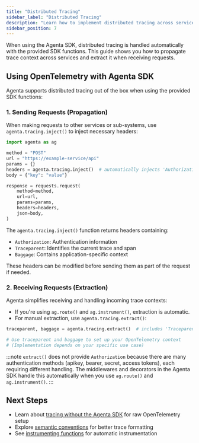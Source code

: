 ```yaml
---
title: "Distributed Tracing"
sidebar_label: "Distributed Tracing"
description: "Learn how to implement distributed tracing across services with the Agenta SDK"
sidebar_position: 7
---
```


When using the Agenta SDK, distributed tracing is handled automatically with the provided SDK functions. This guide shows you how to propagate trace context across services and extract it when receiving requests.

## Using OpenTelemetry with Agenta SDK

Agenta supports distributed tracing out of the box when using the provided SDK functions:

### 1. Sending Requests (Propagation)

When making requests to other services or sub-systems, use `agenta.tracing.inject()` to inject necessary headers:

```python
import agenta as ag

method = "POST"
url = "https://example-service/api"
params = {}
headers = agenta.tracing.inject()  # automatically injects 'Authorization', 'Traceparent', 'Baggage'
body = {"key": "value"}

response = requests.request(
    method=method,
    url=url,
    params=params,
    headers=headers,
    json=body,
)
```

The `agenta.tracing.inject()` function returns headers containing:

- `Authorization`: Authentication information
- `Traceparent`: Identifies the current trace and span
- `Baggage`: Contains application-specific context

These headers can be modified before sending them as part of the request if needed.

### 2. Receiving Requests (Extraction)

Agenta simplifies receiving and handling incoming trace contexts:

- If you're using `ag.route()` and `ag.instrument()`, extraction is automatic.
- For manual extraction, use `agenta.tracing.extract()`:

```python
traceparent, baggage = agenta.tracing.extract()  # includes 'Traceparent', 'Baggage'

# Use traceparent and baggage to set up your OpenTelemetry context
# (Implementation depends on your specific use case)
```

:::note
`extract()` does not provide `Authorization` because there are many authentication methods (apikey, bearer, secret, access tokens), each requiring different handling. The middlewares and decorators in the Agenta SDK handle this automatically when you use `ag.route()` and `ag.instrument()`.
:::

## Next Steps

- Learn about [tracing without the Agenta SDK](/observability/trace-with-opentelemetry/distributed-tracing) for raw OpenTelemetry setup
- Explore [semantic conventions](/observability/trace-with-opentelemetry/semantic-conventions) for better trace formatting
- See [instrumenting functions](/observability/trace-with-python-sdk/instrument-functions) for automatic instrumentation

